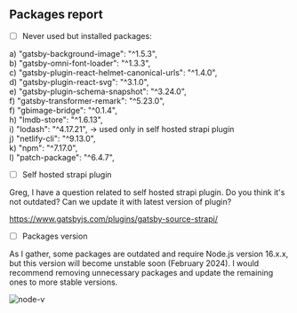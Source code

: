 ## Packages report 

- [ ] Never used but installed packages:


a) "gatsby-background-image": "^1.5.3", <br />
b) "gatsby-omni-font-loader": "^1.3.3", <br />
c) "gatsby-plugin-react-helmet-canonical-urls": "^1.4.0", <br />
d) "gatsby-plugin-react-svg": "^3.1.0", <br />
e) "gatsby-plugin-schema-snapshot": "^3.24.0", <br />
f) "gatsby-transformer-remark": "^5.23.0", <br />
f) "gbimage-bridge": "^0.1.4", <br />
h) "lmdb-store": "^1.6.13", <br />
i) "lodash": "^4.17.21", -> used only in self hosted strapi plugin <br />
j) "netlify-cli": "^9.13.0",  <br />
k) "npm": "^7.17.0",  <br />
l) "patch-package": "^6.4.7", <br />


- [ ] Self hosted strapi plugin

Greg, I have a question related to self hosted strapi plugin. Do you think it's not outdated? Can we update it with latest version of plugin? 

https://www.gatsbyjs.com/plugins/gatsby-source-strapi/

- [ ] Packages version

As I gather, some packages are outdated and require Node.js version 16.x.x, but this version will become unstable soon (February 2024). I would recommend removing unnecessary packages and update the remaining ones to more stable versions.

![node-v](/code/node-v.png)

